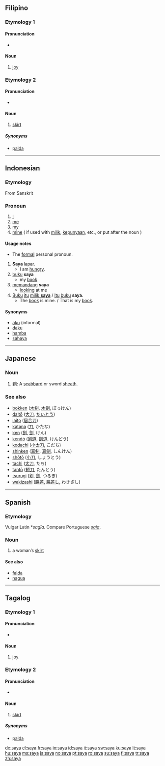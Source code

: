 ==Filipino==

===Etymology 1===

====Pronunciation====
*{{IPA|/saˈja/|lang=fil}}

====Noun====
{{infl|fil|noun}}

# [[joy]]

===Etymology 2===
{{etyl|es|fil}} {{term|saya|lang=es||skirt}}

====Pronunciation====
*{{IPA|/ˈsa.ja/|lang=fil}}

====Noun====
{{infl|fil|noun}}

# [[skirt]]

=====Synonyms=====
*[[palda]]

----

==Indonesian==

===Etymology===
From Sanskrit
{{rfscript|Devanagari}}
{{rfv|Monier William does not list a similar meaning under saya [http://students.washington.edu/prem/mw/s.html] -warning, long page. Would need more information on what Sanskrit word this came from to add the devanagari}}

===Pronoun===
{{infl|id|pronoun}}

# [[I]]
# [[me]]
# [[my]]
# [[mine]] ( if used with [[milik]], [[punya|kepunyaan]], etc., or put after the noun )

====Usage notes====
*The [[formal]] personal pronoun.

# '''Saya''' [[lapar]].
#* I am [[hungry]].
# [[buku]] '''saya'''
#* my [[book]]
# [[pandang|memandang]] '''saya'''
#* [[look]]ing at me
# [[buku|Buku]] [[itu]] <u>[[milik]] '''saya'''</u> / [[itu|Itu]] [[buku]] '''saya'''.
#* The [[book]] is mine. / That is my [[book]].

====Synonyms====
* [[aku]] (informal)
* [[daku]]
* [[hamba]]
* [[sahaya]]

----

==Japanese==

===Noun===
{{ja-noun|r|hira=さや}}

# [[鞘]]: A [[scabbard]] or sword [[sheath]].

===See also===
*[[bokken]] ([[木剣]], [[木劍]], ぼっけん)
*[[daitō]] ([[大刀]], [[だいとう]])
*[[iaito]] ([[居合刀]])
*[[katana]] ([[刀]], かたな)
*[[ken]] ([[剣]], [[劍]], けん)
*[[kendō]] ([[剣道]], [[劍道]], けんどう)
*[[kodachi]] ([[小太刀]], こだち)
*[[shinken]] ([[真剣]], [[真劍]], しんけん)
*[[shōtō]] ([[小刀]], しょうとう)
*[[tachi]] ([[太刀]], たち)
*[[tantō]] ([[短刀]], たんとう)
*[[tsurugi]] ([[剣]], [[劍]], つるぎ)
*[[wakizashi]] ([[脇差]], [[脇差し]], わきざし)

----

==Spanish==

===Etymology===
Vulgar Latin *''sagĭa''. Compare Portuguese ''[[saia]]''.

===Noun===
{{es-noun-f}}

# {{archaic|lang=es}} a woman’s [[skirt]]

====See also====
* [[falda]]
* [[nagua]]

----

==Tagalog==

===Etymology 1===

====Pronunciation====
*{{IPA|/saˈja/|lang=tl}}

====Noun====
{{infl|tl|noun}}

# [[joy]]

===Etymology 2===
{{etyl|es|tl}} {{term|saya|lang=es||skirt}}

====Pronunciation====
*{{IPA|/ˈsa.ja/|lang=tl}}

====Noun====
{{infl|tl|noun}}

# [[skirt]]

=====Synonyms=====
*[[palda]]

[[de:saya]]
[[el:saya]]
[[fr:saya]]
[[io:saya]]
[[id:saya]]
[[it:saya]]
[[sw:saya]]
[[ku:saya]]
[[lt:saya]]
[[hu:saya]]
[[ms:saya]]
[[ja:saya]]
[[no:saya]]
[[pt:saya]]
[[ro:saya]]
[[su:saya]]
[[fi:saya]]
[[tr:saya]]
[[zh:saya]]